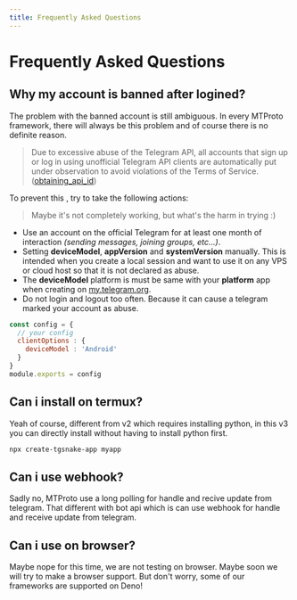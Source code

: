 ```yaml
--- 
title: Frequently Asked Questions
---
```


# Frequently Asked Questions 
## Why my account is banned after logined?
The problem with the banned account is still ambiguous. In every MTProto framework, there will always be this problem and of course there is no definite reason.  
> Due to excessive abuse of the Telegram API, all accounts that sign up or log in using unofficial Telegram API clients are automatically put under observation to avoid violations of the Terms of Service. ([obtaining_api_id](https://core.telegram.org/api/obtaining_api_id#using-the-api-id))  
  
To prevent this , try to take the following actions: 
> Maybe it's not completely working, but what's the harm in trying :)

- Use an account on the official Telegram for at least one month of interaction _(sending messages, joining groups, etc...)_.
- Setting **deviceModel**, **appVersion** and **systemVersion** manually. This is intended when you create a local session and want to use it on any VPS or cloud host so that it is not declared as abuse.
- The **deviceModel** platform is must be same with your **platform** app when creating on [my.telegram.org](https://my.telegram.org/).
- Do not login and logout too often. Because it can cause a telegram marked your account as abuse.

```js {3-5} filename="tgsnake.config.js" 
const config = {
  // your config 
  clientOptions : {
    deviceModel : 'Android'
  }
}
module.exports = config
```
## Can i install on termux?
Yeah of course, different from v2 which requires installing python, in this v3 you can directly install without having to install python first.
```bash 
npx create-tgsnake-app myapp
```
## Can i use webhook?
Sadly no, MTProto use a long polling for handle and recive update from telegram. That different with bot api which is can use webhook for handle and receive update from telegram.
## Can i use on browser?
Maybe nope for this time, we are not testing on browser. Maybe soon we will try to make a browser support. But don't worry, some of our frameworks are supported on Deno!
